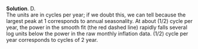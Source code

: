 
\color{blue}

**Solution**. D.\
The units are in cycles per year; if we doubt this, we can tell because the largest peak at 1 corresponds to annual seasonality. At about (1/2) cycle per year, the power in the smooth fit (the red dashed line) rapidly falls several log units below the power in the raw monthly inflation data. (1/2) cycle per year corresponds to cycles of 2 year. 

\color{black}

